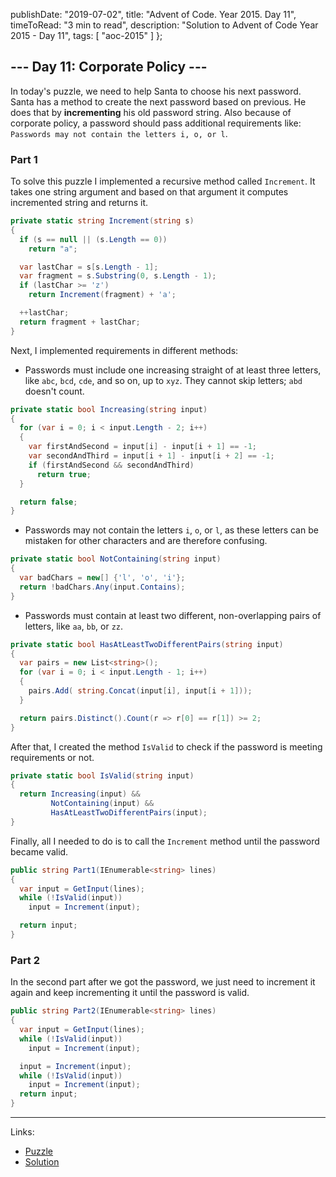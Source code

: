   publishDate: "2019-07-02",
  title: "Advent of Code. Year 2015. Day 11",
  timeToRead: "3 min to read",
  description: "Solution to Advent of Code Year 2015 - Day 11",
  tags: [
    "aoc-2015"
  ]
};

## --- Day 11: Corporate Policy ---

In today's puzzle, we need to help Santa to choose his next password. Santa has a method to create the next password based on previous. He does that by **incrementing** his old password string. Also because of corporate policy, a password should pass additional requirements like: `Passwords may not contain the letters i, o, or l`.

### Part 1

To solve this puzzle I implemented a recursive method called `Increment`. It takes one string argument and based on that argument it computes incremented string and returns it.

```csharp
private static string Increment(string s)
{
  if (s == null || (s.Length == 0))
    return "a";

  var lastChar = s[s.Length - 1];
  var fragment = s.Substring(0, s.Length - 1);
  if (lastChar >= 'z')
    return Increment(fragment) + 'a';

  ++lastChar;
  return fragment + lastChar;
}
```

Next, I implemented requirements in different methods:

- Passwords must include one increasing straight of at least three letters, like `abc`, `bcd`, `cde`, and so on, up to `xyz`. They cannot skip letters; `abd` doesn't count.

```csharp
private static bool Increasing(string input)
{
  for (var i = 0; i < input.Length - 2; i++)
  {
    var firstAndSecond = input[i] - input[i + 1] == -1;
    var secondAndThird = input[i + 1] - input[i + 2] == -1;
    if (firstAndSecond && secondAndThird)
      return true;
  }

  return false;
}
```

- Passwords may not contain the letters `i`, `o`, or `l`, as these letters can be mistaken for other characters and are therefore confusing.

```csharp
private static bool NotContaining(string input)
{
  var badChars = new[] {'l', 'o', 'i'};
  return !badChars.Any(input.Contains);
}
```

- Passwords must contain at least two different, non-overlapping pairs of letters, like `aa`, `bb`, or `zz`.

```csharp
private static bool HasAtLeastTwoDifferentPairs(string input)
{
  var pairs = new List<string>();
  for (var i = 0; i < input.Length - 1; i++)
  {
    pairs.Add( string.Concat(input[i], input[i + 1]));
  }

  return pairs.Distinct().Count(r => r[0] == r[1]) >= 2;
}
```

After that, I created the method `IsValid` to check if the password is meeting requirements or not.

```csharp
private static bool IsValid(string input)
{
  return Increasing(input) &&
         NotContaining(input) &&
         HasAtLeastTwoDifferentPairs(input);
}
```

Finally, all I needed to do is to call the `Increment` method until the password became valid.

```csharp
public string Part1(IEnumerable<string> lines)
{
  var input = GetInput(lines);
  while (!IsValid(input))
    input = Increment(input);

  return input;
}
```

### Part 2

In the second part after we got the password, we just need to increment it again and keep incrementing it until the password is valid.

```csharp
public string Part2(IEnumerable<string> lines)
{
  var input = GetInput(lines);
  while (!IsValid(input))
    input = Increment(input);

  input = Increment(input);
  while (!IsValid(input))
    input = Increment(input);
  return input;
}
```

- - -

Links:
* [Puzzle](https://adventofcode.com/2015/day/11)
* [Solution](https://github.com/PDmatrix/advent-of-code/tree/master/CSharp/Solutions/2015/11)
